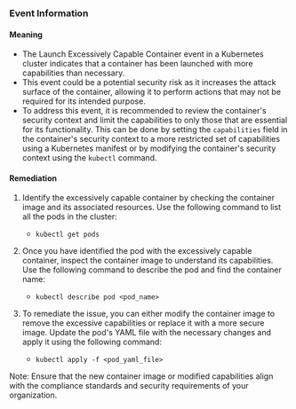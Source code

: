
### Event Information

#### Meaning

- The Launch Excessively Capable Container event in a Kubernetes cluster indicates that a container has been launched with more capabilities than necessary.
- This event could be a potential security risk as it increases the attack surface of the container, allowing it to perform actions that may not be required for its intended purpose.
- To address this event, it is recommended to review the container's security context and limit the capabilities to only those that are essential for its functionality. This can be done by setting the `capabilities` field in the container's security context to a more restricted set of capabilities using a Kubernetes manifest or by modifying the container's security context using the `kubectl` command.

#### Remediation

1. Identify the excessively capable container by checking the container image and its associated resources. Use the following command to list all the pods in the cluster:
   - `kubectl get pods`

2. Once you have identified the pod with the excessively capable container, inspect the container image to understand its capabilities. Use the following command to describe the pod and find the container name:
   - `kubectl describe pod <pod_name>`

3. To remediate the issue, you can either modify the container image to remove the excessive capabilities or replace it with a more secure image. Update the pod's YAML file with the necessary changes and apply it using the following command:
   - `kubectl apply -f <pod_yaml_file>`

Note: Ensure that the new container image or modified capabilities align with the compliance standards and security requirements of your organization.

